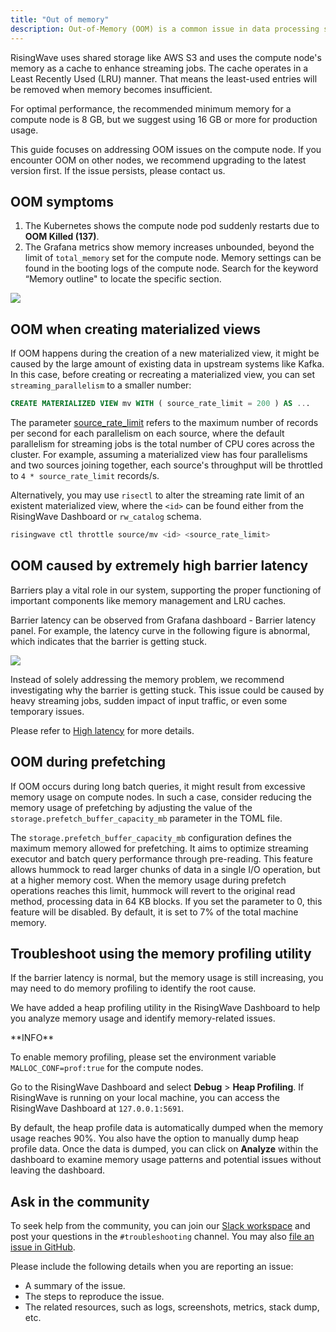 ```yaml
---
title: "Out of memory"
description: Out-of-Memory (OOM) is a common issue in data processing systems that can have multiple causes. This guide aims to help you identify the root causes of OOM errors and efficiently resolve the issues.
---
```


RisingWave uses shared storage like AWS S3 and uses the compute node's memory as a cache to enhance streaming jobs. The cache operates in a Least Recently Used (LRU) manner. That means the least-used entries will be removed when memory becomes insufficient.

For optimal performance, the recommended minimum memory for a compute node is 8 GB, but we suggest using 16 GB or more for production usage.

This guide focuses on addressing OOM issues on the compute node. If you encounter OOM on other nodes, we recommend upgrading to the latest version first. If the issue persists, please contact us.

## OOM symptoms

1. The Kubernetes shows the compute node pod suddenly restarts due to **OOM Killed (137)**.
2. The Grafana metrics show memory increases unbounded, beyond the limit of `total_memory` set for the compute node. Memory settings can be found in the booting logs of the compute node. Search for the keyword “Memory outline" to locate the specific section.
<Frame>
  <img src="/images/current/troubleshoot-oom/oom-symptom.png"/>
</Frame>

## OOM when creating materialized views

If OOM happens during the creation of a new materialized view, it might be caused by the large amount of existing data in upstream systems like Kafka. In this case, before creating or recreating a materialized view, you can set `streaming_parallelism` to a smaller number:

```sql
CREATE MATERIALIZED VIEW mv WITH ( source_rate_limit = 200 ) AS ...
```

The parameter [source\_rate\_limit](/docs/current/view-configure-runtime-parameters/#how-to-view-runtime-parameters) refers to the maximum number of records per second for each parallelism on each source, where the default parallelism for streaming jobs is the total number of CPU cores across the cluster. For example, assuming a materialized view has four parallelisms and two sources joining together, each source's throughput will be throttled to `4 * source_rate_limit` records/s.

Alternatively, you may use `risectl` to alter the streaming rate limit of an existent materialized view, where the `<id>` can be found either from the RisingWave Dashboard or `rw_catalog` schema.

```bash
risingwave ctl throttle source/mv <id> <source_rate_limit>
```

## OOM caused by extremely high barrier latency

Barriers play a vital role in our system, supporting the proper functioning of important components like memory management and LRU caches.

Barrier latency can be observed from Grafana dashboard - Barrier latency panel. For example, the latency curve in the following figure is abnormal, which indicates that the barrier is getting stuck.
<Frame>
  <img src="/images/current/troubleshoot-oom/example_bad_barrier_latency.png"/>
</Frame>

Instead of solely addressing the memory problem, we recommend investigating why the barrier is getting stuck. This issue could be caused by heavy streaming jobs, sudden impact of input traffic, or even some temporary issues.

Please refer to [High latency](/docs/current/troubleshoot-high-latency/) for more details.

## OOM during prefetching

If OOM occurs during long batch queries, it might result from excessive memory usage on compute nodes. In such a case, consider reducing the memory usage of prefetching by adjusting the value of the `storage.prefetch_buffer_capacity_mb` parameter in the TOML file.

The `storage.prefetch_buffer_capacity_mb` configuration defines the maximum memory allowed for prefetching. It aims to optimize streaming executor and batch query performance through pre-reading. This feature allows hummock to read larger chunks of data in a single I/O operation, but at a higher memory cost. When the memory usage during prefetch operations reaches this limit, hummock will revert to the original read method, processing data in 64 KB blocks. If you set the parameter to 0, this feature will be disabled. By default, it is set to 7% of the total machine memory.

## Troubleshoot using the memory profiling utility

If the barrier latency is normal, but the memory usage is still increasing, you may need to do memory profiling to identify the root cause.

We have added a heap profiling utility in the RisingWave Dashboard to help you analyze memory usage and identify memory-related issues.

<Note>
**INFO**

To enable memory profiling, please set the environment variable `MALLOC_CONF=prof:true` for the compute nodes.
</Note>

Go to the RisingWave Dashboard and select **Debug** \> **Heap Profiling**. If RisingWave is running on your local machine, you can access the RisingWave Dashboard at `127.0.0.1:5691`.

By default, the heap profile data is automatically dumped when the memory usage reaches 90%. You also have the option to manually dump heap profile data. Once the data is dumped, you can click on **Analyze** within the dashboard to examine memory usage patterns and potential issues without leaving the dashboard.

## Ask in the community

To seek help from the community, you can join our [Slack workspace](https://www.risingwave.com/slack) and post your questions in the `#troubleshooting` channel. You may also [file an issue in GitHub](https://github.com/risingwavelabs/risingwave/issues/new/choose).

Please include the following details when you are reporting an issue:

* A summary of the issue.
* The steps to reproduce the issue.
* The related resources, such as logs, screenshots, metrics, stack dump, etc.

